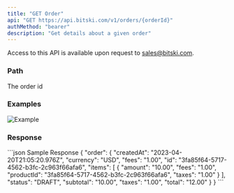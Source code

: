 ```yaml
---
title: "GET Order"
api: "GET https://api.bitski.com/v1/orders/{orderId}"
authMethod: "bearer"
description: "Get details about a given order"
---
```


<Note>Access to this API is available upon request to sales@bitski.com.</Note>

### Path

<ParamField path="orderId" type="string" required>
  The order id
</ParamField>

### Examples
![Example](/assets/images/order-summary-254645779af54a4557ecbb050d52f733.png "Purchase flow")

### Response

<ResponseField name="order" type="Order object" required>
  <Expandable title="properties">
    <ResponseField name="id" type="string" required/>
    <ResponseField name="createdAt" type="string" required/>
    <ResponseField name="currency" type="string" required/>
    <ResponseField name="items" type="array" required/>
    <ResponseField name="status" type="string" required/>
    <ResponseField name="subtotal" type="string" required/>
    <ResponseField name="fees" type="string" required/>
    <ResponseField name="taxes" type="string" required/>
    <ResponseField name="total" type="string" required/>
  </Expandable>
</ResponseField>

<ResponseExample>
```json Sample Response
{
  "order": {
    "createdAt": "2023-04-20T21:05:20.976Z",
    "currency": "USD",
    "fees": "1.00",
    "id": "3fa85f64-5717-4562-b3fc-2c963f66afa6",
    "items": [
      {
        "amount": "10.00",
        "fees": "1.00",
        "productId": "3fa85f64-5717-4562-b3fc-2c963f66afa6",
        "taxes": "1.00"
      }
    ],
    "status": "DRAFT",
    "subtotal": "10.00",
    "taxes": "1.00",
    "total": "12.00"
  }
}
```
</ResponseExample>
